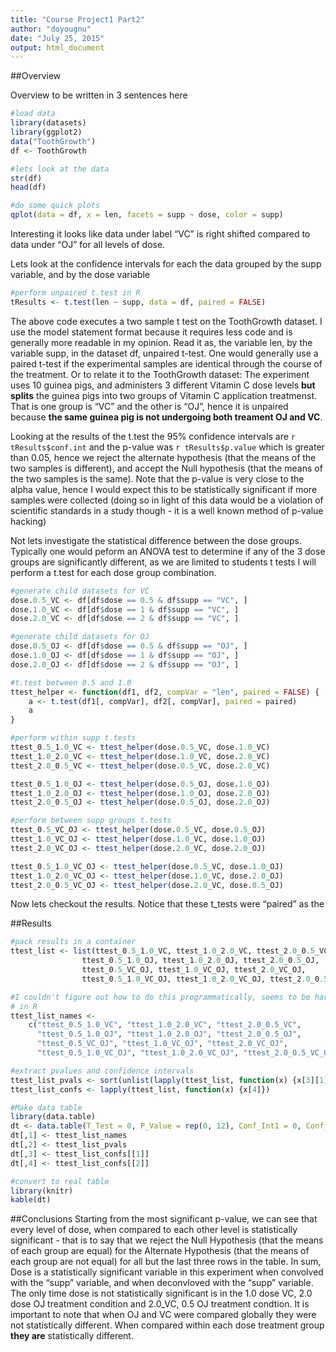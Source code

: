 ```yaml
---
title: "Course Project1 Part2"
author: "doyougnu"
date: "July 25, 2015"
output: html_document
---
```


##Overview

Overview to be written in 3 sentences here

```r
#load data
library(datasets)
library(ggplot2)
data("ToothGrowth")
df <- ToothGrowth

#lets look at the data
str(df)
head(df)

#do some quick plots
qplot(data = df, x = len, facets = supp ~ dose, color = supp)
```

Interesting it looks like data under label "VC" is right shifted compared to 
data under "OJ" for all levels of dose.

Lets look at the confidence intervals for each the data grouped by the supp 
variable, and by the dose variable

```r
#perform unpaired t.test in R
tResults <- t.test(len ~ supp, data = df, paired = FALSE)

```

The above code executes a two sample t test on the ToothGrowth dataset. I use
the model statement format because it requires less code and is generally more
readable in my opinion. Read it as, the variable len, by the variable supp, in
the dataset df, unpaired t-test. One would generally use a paired t-test if the
experimental samples are identical through the course of the treatment. Or to 
relate it to the ToothGrowth dataset: The experiment uses 10 guinea pigs, and
administers 3 different Vitamin C dose levels **but splits** the guinea pigs
into two groups of Vitamin C application treatmenst. That is one group is "VC"
and the other is "OJ", hence it is unpaired because **the same guinea pig is not
undergoing both treament OJ and VC**.

Looking at the results of the t.test the 95% confidence intervals are 
`r tResults$conf.int` and the p-value was `r tResults$p.value` which is greater
than 0.05, hence we reject the alternate hypothesis (that the means of the two
samples is different), and accept the Null hypothesis (that the means of the two
samples is the same). Note that the p-value is very close to the alpha value, 
hence I would expect this to be statistically significant if more samples were
collected (doing so in light of this data would be a violation of scientific
standards in a study though - it is a well known method of p-value hacking)

Not lets investigate the statistical difference between the dose groups. 
Typically one would peform an ANOVA test to determine if any of the 3 dose 
groups are significantly different, as we are limited to students t tests I will
perform a t.test for each dose group combination. 

```r
#generate child datasets for VC
dose.0.5_VC <- df[df$dose == 0.5 & df$supp == "VC", ]
dose.1.0_VC <- df[df$dose == 1 & df$supp == "VC", ]
dose.2.0_VC <- df[df$dose == 2 & df$supp == "VC", ]

#generate child datasets for OJ
dose.0.5_OJ <- df[df$dose == 0.5 & df$supp == "OJ", ]
dose.1.0_OJ <- df[df$dose == 1 & df$supp == "OJ", ]
dose.2.0_OJ <- df[df$dose == 2 & df$supp == "OJ", ]

#t.test between 0.5 and 1.0
ttest_helper <- function(df1, df2, compVar = "len", paired = FALSE) {
    a <- t.test(df1[, compVar], df2[, compVar], paired = paired)
    a
}

#perform within supp t.tests
ttest_0.5_1.0_VC <- ttest_helper(dose.0.5_VC, dose.1.0_VC)
ttest_1.0_2.0_VC <- ttest_helper(dose.1.0_VC, dose.2.0_VC)
ttest_2.0_0.5_VC <- ttest_helper(dose.0.5_VC, dose.2.0_VC)

ttest_0.5_1.0_OJ <- ttest_helper(dose.0.5_OJ, dose.1.0_OJ)
ttest_1.0_2.0_OJ <- ttest_helper(dose.1.0_OJ, dose.2.0_OJ)
ttest_2.0_0.5_OJ <- ttest_helper(dose.0.5_OJ, dose.2.0_OJ)

#perform between supp groups t.tests
ttest_0.5_VC_OJ <- ttest_helper(dose.0.5_VC, dose.0.5_OJ) 
ttest_1.0_VC_OJ <- ttest_helper(dose.1.0_VC, dose.1.0_OJ) 
ttest_2.0_VC_OJ <- ttest_helper(dose.2.0_VC, dose.2.0_OJ) 

ttest_0.5_1.0_VC_OJ <- ttest_helper(dose.0.5_VC, dose.1.0_OJ) 
ttest_1.0_2.0_VC_OJ <- ttest_helper(dose.1.0_VC, dose.2.0_OJ) 
ttest_2.0_0.5_VC_OJ <- ttest_helper(dose.2.0_VC, dose.0.5_OJ) 
```

Now lets checkout the results. Notice that these t_tests were "paired" as the

##Results
```r
#pack results in a container
ttest_list <- list(ttest_0.5_1.0_VC, ttest_1.0_2.0_VC, ttest_2.0_0.5_VC,
                ttest_0.5_1.0_OJ, ttest_1.0_2.0_OJ, ttest_2.0_0.5_OJ,
                ttest_0.5_VC_OJ, ttest_1.0_VC_OJ, ttest_2.0_VC_OJ,
                ttest_0.5_1.0_VC_OJ, ttest_1.0_2.0_VC_OJ, ttest_2.0_0.5_VC_OJ)

#I couldn't figure out how to do this programmatically, seems to be hard to
# in R
ttest_list_names <-
    c("ttest_0.5_1.0_VC", "ttest_1.0_2.0_VC", "ttest_2.0_0.5_VC",
      "ttest_0.5_1.0_OJ", "ttest_1.0_2.0_OJ", "ttest_2.0_0.5_OJ",
      "ttest_0.5_VC_OJ", "ttest_1.0_VC_OJ", "ttest_2.0_VC_OJ",
      "ttest_0.5_1.0_VC_OJ", "ttest_1.0_2.0_VC_OJ", "ttest_2.0_0.5_VC_OJ")

#extract pvalues and confidence intervals
ttest_list_pvals <- sort(unlist(lapply(ttest_list, function(x) {x[3][1]})))
ttest_list_confs <- lapply(ttest_list, function(x) {x[4]})

#Make data table
library(data.table)
dt <- data.table(T_Test = 0, P_Value = rep(0, 12), Conf_Int1 = 0, Conf_Int2 = 0)
dt[,1] <- ttest_list_names
dt[,2] <- ttest_list_pvals
dt[,3] <- ttest_list_confs[[1]]
dt[,4] <- ttest_list_confs[[2]]

#convert to real table
library(knitr)
kable(dt)
```


##Conclusions
Starting from the most significant p-value, we can see that every level of dose, when compared to each other level is statistically significant - that is
to say that we reject the Null Hypothesis (that the means of each group are
equal) for the Alternate Hypothesis (that the means of each group are not 
equal) for all but the last three rows in the table. In sum, Dose is a 
statistically significant variable in this experiment when convolved with the 
"supp" variable, and when deconvloved with the "supp" variable. The only time
dose is not statistically significant is in the 1.0 dose VC, 2.0 dose OJ
treatment condition and 2.0_VC, 0.5 OJ treatment condtion. It is important to 
note that when OJ and VC were compared globally they were not statistically 
different. When compared within each dose treatment group **they are** 
statistically different.